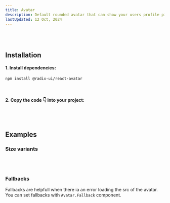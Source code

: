 ```yaml
---
title: Avatar
description: Default rounded avatar that can show your users profile picture. ✨
lastUpdated: 12 Oct, 2024
---
```


<ComponentShowcase name="avatar-style-circle" />
<br />
<br />

## Installation

#### 1. Install dependencies:

```sh
npm install @radix-ui/react-avatar
```

<br />

#### 2. Copy the code 👇 into your project:

<ComponentSource name="avatar" />

<br />
<br />

## Examples

### Size variants

<ComponentShowcase name="avatar-style-circle-sizes" />

<br />
<br />

### Fallbacks

Fallbacks are helpfull when there ia an error loading the src of the avatar.
You can set fallbacks with `Avatar.Fallback` component.

<br />

<ComponentShowcase name="avatar-style-circle-fallbacks" />
